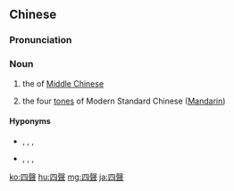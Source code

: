 {{also|四声}}
==Chinese==
{{zh-forms|s=四声}}

===Pronunciation===
{{zh-pron
|m=sìshēng
|c=sei3 sing1
|mn=qz,xm,zz:sì-siaⁿ
|cat=n
}}

===Noun===
{{zh-noun}}

# {{lb|zh|linguistics|poetry}} the {{w|four tones}} of [[Middle Chinese]] {{gloss|traditional tone classes also used for modern varieties of Chinese}}
# {{lb|zh|linguistics}} the four [[tone]]s of Modern Standard Chinese ([[Mandarin]])

====Hyponyms====
* {{sense|Middle Chinese}} {{zh-l|平聲}}, {{zh-l|上聲}}, {{zh-l|去聲}}, {{zh-l|入聲}}
* {{sense|Mandarin}} {{zh-l|陰平}}, {{zh-l|陽平}}, {{zh-l|上聲}}, {{zh-l|去聲}}

[[ko:四聲]]
[[hu:四聲]]
[[mg:四聲]]
[[ja:四聲]]